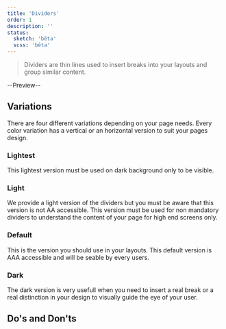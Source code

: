 ```yaml
---
title: 'Dividers'
order: 1
description: ''
status:
  sketch: 'bêta'
  scss: 'bêta'
---
```


> Dividers are thin lines used to insert breaks into your layouts and group similar content.

--Preview--

## Variations

There are four different variations depending on your page needs. Every color variation has a vertical or an horizontal version to suit your pages design.

### Lightest

This lightest version must be used on dark background only to be visible.

### Light

We provide a light version of the dividers but you must be aware that this version is not AA accessible. This version must be used for non mandatory dividers to understand the content of your page for high end screens only.

### Default

This is the version you should use in your layouts. This default version is AAA accessible and will be seable by every users.

### Dark

The dark version is very usefull when you need to insert a real break or a real distinction in your design to visually guide the eye of your user.

## Do's and Don'ts

<HintItem>

</HintItem>

<HintItem dont>

</HintItem>
